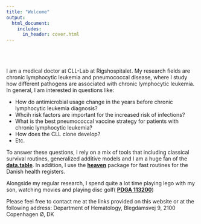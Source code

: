 ```yaml
---
title: "Welcome"
output:
  html_document:
    includes:
      in_header: cover.html
---
```


<br><br>  
I am a medical doctor at CLL-Lab at Rigshospitalet. My research fields are chronic lymphocytic leukemia and pneumococcal disease, where I study how different pathogens are associated with chronic lymphocytic leukemia. In general, I am interested in questions like:

- How do antimicrobial usage change in the years before chronic lymphocytic leukemia diagnosis? 
- Whcih risk factors are important for the increased risk of infections?
- What is the best pneumococcal vaccine strategy for patients with chronic lymphocytic leukemia?
- How does the CLL clone develop?
- Etc.  

To answer these questions, I rely on a mix of tools that including classical survival routines, generalized additive models and I am a huge fan of the [**data.table**](https://rdatatable.gitlab.io/data.table/). In addition, I use the [**heaven**](https://github.com/tagteam/heaven) package for fast routines for the Danish health registers. 

Alongside my regular research, I spend quite a lot time playing lego with my son, watching movies and playing disc golf(
[**PDGA 113200**](https://www.pdga.com/player/113200))  

Please feel free to contact me at the links provided on this website or at the following address: Department of Hematology, Blegdamsvej 9, 2100 Copenhagen Ø, DK